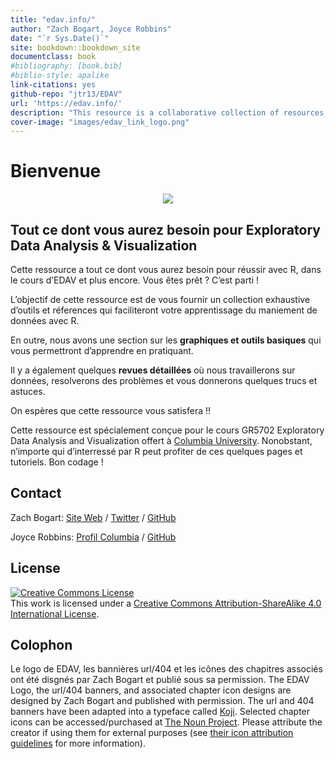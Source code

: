 ```yaml
--- 
title: "edav.info/"
author: "Zach Bogart, Joyce Robbins"
date: "`r Sys.Date()`"
site: bookdown::bookdown_site
documentclass: book
#bibliography: [book.bib]
#biblio-style: apalike
link-citations: yes
github-repo: "jtr13/EDAV"
url: 'https://edav.info/'
description: "This resource is a collaborative collection of resources designed to help students succeed in GR5702 Exploratory Data Analysis and Visualization, a course offered at Columbia University. While the course lectures and textbook focus on theoretical issues, this resource, in contrast, provides coding tips and examples to assist students as they create their own analyses and visualizations. It is our hope that students will contribute to edav.info and it will grow with the course."
cover-image: "images/edav_link_logo.png"
---
```


# Bienvenue {-}

<center>
![](images/main_page.png)
</center>

## Tout ce dont vous aurez besoin pour Exploratory Data Analysis & Visualization

Cette ressource a tout ce dont vous aurez besoin pour réussir avec R, dans le cours d'EDAV et plus encore. Vous êtes prêt ? C'est parti !

L'objectif de cette ressource est de vous fournir un collection exhaustive d'outils et réferences qui faciliteront votre apprentissage du maniement de données avec R.

En outre, nous avons une section sur les **graphiques et outils basiques** qui vous permettront d'apprendre en pratiquant.

Il y a également quelques **revues détaillées** où nous travaillerons sur données, resolverons des problèmes et vous donnerons quelques trucs et astuces.

On espères que cette ressource vous satisfera !!

Cette ressource est spécialement conçue pour le cours GR5702 Exploratory Data Analysis and Visualization offert à [Columbia University](https://www.columbia.edu/){target="_blank"}. Nonobstant, n'importe qui d'interressé par R peut profiter de ces quelques pages et tutoriels. Bon codage !

## Contact

Zach Bogart: 
[Site Web](https://zachbogart.com/){target="_blank"}
/
[Twitter](https://twitter.com/zachbogart){target="_blank"}
/
[GitHub](https://github.com/zachbogart){target="_blank"}

Joyce Robbins: 
[Profil Columbia](http://stat.columbia.edu/department-directory/name/joyce-robbins/){target="_blank"}
/
[GitHub](https://github.com/jtr13){target="_blank"}

<!-- License -->
## License

<a rel="license" href="http://creativecommons.org/licenses/by-sa/4.0/" target="_blank"><img alt="Creative Commons License" style="border-width:0" src="https://i.creativecommons.org/l/by-sa/4.0/88x31.png" /></a><br />This work is licensed under a <a rel="license" href="http://creativecommons.org/licenses/by-sa/4.0/" target="_blank">Creative Commons Attribution-ShareAlike 4.0 International License</a>.

<!-- Colophon -->
## Colophon

Le logo de EDAV, les bannières url/404 et les icônes des chapitres associés ont été disgnés par Zach Bogart et publié sous sa permission. 
The EDAV Logo, the url/404 banners, and associated chapter icon designs are designed by Zach Bogart and published with permission. The url and 404 banners have been adapted into a typeface called [Koji](https://zachbogart.com/koji){target="_blank"}. Selected chapter icons can be accessed/purchased at [The Noun Project](https://thenounproject.com/zachbogart/){target="_blank"}. Please attribute the creator if using them for external purposes (see [their icon attribution guidelines](https://thenounproject.zendesk.com/hc/en-us/articles/200509928-How-do-I-give-creators-credit-in-my-work-){target="_blank"} for more information). 

<!-- Adding these nonvisible image files here to trick bookdown into copying them into the images folder -->
<img src="images/icons/edav_resource_url_404.png" height="0" width = "0">
<img src="images/icons/edav_resource_url_404_no_smile.png" height="0" width="0">
<img src="images/icons/edav_resource_url.png" height="0" width="0">
<img src="images/icons/edav_resource_small.png" height="0" width="0">

